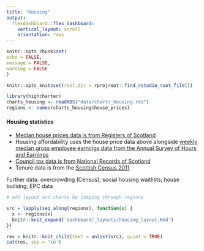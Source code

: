 ```yaml
---
title: "Housing"
output: 
  flexdashboard::flex_dashboard:
    vertical_layout: scroll
    orientation: rows
---
```


```r

knitr::opts_chunk$set(
echo = FALSE,
message = FALSE,
warning = FALSE
)

knitr::opts_knit$set(root.dir = rprojroot::find_rstudio_root_file())

```

```r

library(highcharter)
charts_housing <- readRDS("data/charts_housing.rds")
regions <- names(charts_housing$house_prices)

```

#### Housing statistics

- [Median house prices data is from Registers of Scotland](https://statistics.gov.scot/resource?uri=http%3A%2F%2Fstatistics.gov.scot%2Fdata%2Fresidential-properties-sales-and-price)
- Housing affordability uses the house price data above alongside [weekly median gross employee earnings data from the Annual Survey of Hours and Earnings](https://www.ons.gov.uk/employmentandlabourmarket/peopleinwork/earningsandworkinghours/datasets/annualsurveyofhoursandearningsasheguidetotables) 
- [Council tax data is from National Records of Scotland](https://statistics.gov.scot/data/dwellings-by-council-tax-band-detailed-current-geographic-boundaries)
- Tenure data is from the [Scottish Census 2011](https://www.scotlandscensus.gov.uk/search-the-census#/)

Further data: overcrowding (Census); social housing waitlists; house builidng; EPC data

```r

# add layout and charts by looping through regions

src = lapply(seq_along(regions), function(x) {
  x <- regions[x]
  knitr::knit_expand('dashboard/_layouts/housing_layout.Rmd')
})

res = knitr::knit_child(text = unlist(src), quiet = TRUE)
cat(res, sep = '\n')

```
